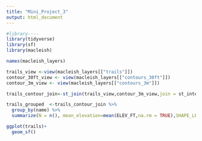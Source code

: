 ```yaml
---
title: "Mini_Project_3"
output: html_document
---
```


```r
#library----
library(tidyverse)
library(sf)
library(macleish)
```

```r
names(macleish_layers)

trails_view <-view(macleish_layers[["trails"]])
contour_30ft_view <- view(macleish_layers[["contours_30ft"]])
contour_3m_view <- view(macleish_layers[["contours_3m"]])
```

```r
trails_contour_join<-st_join(trails_view,contour_3m_view,join = st_intersects,left=TRUE)
```

```r
trails_grouped  <-trails_contour_join %>%
  group_by(name) %>%
  summarize(N = n(), mean_elevation=mean(ELEV_FT,na.rm = TRUE),SHAPE_LEN=sum(SHAPE_LEN,na.rm = TRUE))
```

```r
ggplot(trails)+
  geom_sf()
```











